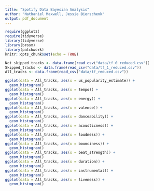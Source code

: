 ```yaml
---
title: "Spotify Data Bayesian Analysis"
author: "Nathaniel Maxwell, Jessie Bierschenk"
output: pdf_document
---
```


```r
require(ggplot2)
require(tidyverse)
library(tidyverse)
library(broom)
library(patchwork)
knitr::opts_chunk$set(echo = TRUE)


```

```r
Not_skipped_tracks <- data.frame(read_csv("data/tf_0_reduced.csv"))
Skipped_tracks <- data.frame(read_csv("data/tf_1_reduced.csv"))
All_tracks <- data.frame(read_csv("data/tf_reduced.csv"))
```
```r
ggplot(data = All_tracks, aes(x = us_popularity_estimate)) +
  geom_histogram()
ggplot(data = All_tracks, aes(x = tempo)) +
  geom_histogram()
ggplot(data = All_tracks, aes(x = energy)) +
  geom_histogram()
ggplot(data = All_tracks, aes(x = valence)) +
  geom_histogram()
ggplot(data = All_tracks, aes(x = danceability)) +
  geom_histogram()
ggplot(data = All_tracks, aes(x = acousticness)) +
  geom_histogram()
ggplot(data = All_tracks, aes(x = loudness)) +
  geom_histogram()
ggplot(data = All_tracks, aes(x = bounciness)) +
  geom_histogram()
ggplot(data = All_tracks, aes(x = beat_strength)) +
  geom_histogram()
ggplot(data = All_tracks, aes(x = duration)) +
  geom_histogram()
ggplot(data = All_tracks, aes(x = instrumental)) +
  geom_histogram()
ggplot(data = All_tracks, aes(x = liveness)) +
  geom_histogram()
```



